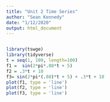 ```yaml
---
title: "Unit 2 Time Series"
author: "Sean Kennedy"
date: "1/12/2020"
output: html_document
---
```


```r

```

```r
library(tswge)
library(tidyverse)
t = seq(1, 100, length=100)
f1 =  sin(2*pi*.08*t + 5)
f2 = .3*t + 10 
f3= sin(2*pi*(.08)*t + 5) + .3*t + 10
plot(f1, type = 'line')
plot(f2, type = 'line')
plot(f3, type = 'line')

```